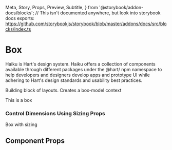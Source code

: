   Meta,
  Story,
  Props,
  Preview,
  Subtitle,
} from '@storybook/addon-docs/blocks';
// This isn't documented anywhere, but look into storybook docs exports: https://github.com/storybookjs/storybook/blob/master/addons/docs/src/blocks/index.ts


<Meta title="Components/Box" component={Box} />

# Box

<Subtitle>
  Haiku is Hart's design system. Haiku offers a collection of components
  available through different packages under the @hart/ npm namespace to help
  developers and designers develop apps and prototype UI while adhering to
  Hart's design standards and usability best practices.
</Subtitle>

Building block of layouts. Creates a box-model context

<Preview withToolbar withSource="open">
  <Story name="Base">
    <Box>
      <Box p={3} mb={4}>
        <Text>This is a box</Text>
      </Box>
    </Box>
  </Story>
</Preview>

### Control Dimensions Using Sizing Props

<Preview withToolbar withSource="open">
  <Story name="With sizing">
    <Box width={5} height={5}>
      Box with sizing
    </Box>
  </Story>
</Preview>

## Component Props

<Props of={Box} />
